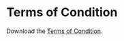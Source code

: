 # Terms of Condition

Download the [Terms of Condition](https://github.com/hhandika/segul-docs/blob/main/dl/segui-term-and-condition.pdf).

